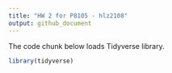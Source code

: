 ```yaml
---
title: "HW 2 for P8105 - hlz2108"
output: github_document
---
```


The code chunk below loads Tidyverse library.

```r
library(tidyverse)
```